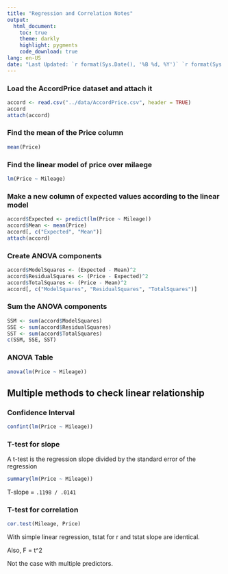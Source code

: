 ```yaml
---
title: "Regression and Correlation Notes"
output:
  html_document:
    toc: true
    theme: darkly
    highlight: pygments
    code_download: true
lang: en-US
date: "Last Updated: `r format(Sys.Date(), '%B %d, %Y')` `r format(Sys.time(), '%H:%M:%S')`"
---
```


### Load the AccordPrice dataset and attach it
```r
accord <- read.csv("../data/AccordPrice.csv", header = TRUE)
accord
attach(accord)
```

### Find the mean of the Price column
```r
mean(Price)
```

### Find the linear model of price over milaege
```r
lm(Price ~ Mileage)
```

### Make a new column of expected values according to the linear model
```r
accord$Expected <- predict(lm(Price ~ Mileage))
accord$Mean <- mean(Price)
accord[, c("Expected", "Mean")]
attach(accord)
```

### Create ANOVA components
```r
accord$ModelSquares <- (Expected - Mean)^2
accord$ResidualSquares <- (Price - Expected)^2
accord$TotalSquares <- (Price - Mean)^2
accord[, c("ModelSquares", "ResidualSquares", "TotalSquares")]
```

### Sum the ANOVA components
```r
SSM <- sum(accord$ModelSquares)
SSE <- sum(accord$ResidualSquares)
SST <- sum(accord$TotalSquares)
c(SSM, SSE, SST)
```

### ANOVA Table
```r
anova(lm(Price ~ Mileage))
```

## Multiple methods to check linear relationship

### Confidence Interval
```r
confint(lm(Price ~ Mileage))
```

### T-test for slope
A t-test is the regression slope divided by the standard error of the regression
```r
summary(lm(Price ~ Mileage))
```
T-slope = `.1198 / .0141`

### T-test for correlation
```r
cor.test(Mileage, Price)
```

With simple linear regression, tstat for r and tstat slope are identical.

Also, F = t^2

Not the case with multiple predictors.